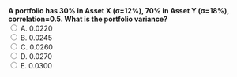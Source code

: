 ::: {.question-block}
<form onsubmit="event.preventDefault(); checkAnswer('module2_mcq_q22')" data-correct-answer="B">
<strong style="display: block;">A portfolio has 30% in Asset X (σ=12%), 70% in Asset Y (σ=18%), correlation=0.5. What is the portfolio variance?</strong>
<label><input type="radio" name="module2_mcq_q22" value="A"> A. 0.0220</label><br>
<label><input type="radio" name="module2_mcq_q22" value="B"> B. 0.0245</label><br>
<label><input type="radio" name="module2_mcq_q22" value="C"> C. 0.0260</label><br>
<label><input type="radio" name="module2_mcq_q22" value="D"> D. 0.0270</label><br>
<label><input type="radio" name="module2_mcq_q22" value="E"> E. 0.0300</label><br>
</form>
<div id="feedback-module2_mcq_q22" class="feedback" data-status="" style="display:none;">
✅ Correct: B. Var = (0.3²×0.12²) + (0.7²×0.18²) + 2×0.3×0.7×0.12×0.18×0.5 = 0.0245.
</div>
:::
